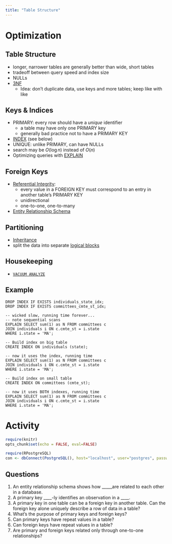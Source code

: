 ```yaml
---
title: "Table Structure"
---
```


# Optimization

## Table Structure

- longer, narrower tables are generally better than wide, short tables
- tradeoff between query speed and index size
- NULLs
- [3NF](http://en.wikipedia.org/wiki/Third_normal_form)
    - Idea: don't duplicate data, use keys and more tables; keep like with like

## Keys & Indices

- PRIMARY: every row should have a *unique* identifier
    - a table may have only one PRIMARY key
    - generally bad practice not to have a PRIMARY KEY
- [INDEX]() (see below)
- UNIQUE: unlike PRIMARY, can have NULLs
- search may be $O(\log{n})$ instead of $O(n)$
- Optimizing queries with [EXPLAIN](http://www.postgresql.org/docs/9.4/static/sql-explain.html)

## Foreign Keys

- [Referential Integrity](https://en.wikipedia.org/wiki/Referential_integrity):
    - every value in a FOREIGN KEY must correspond to an entry in another table's PRIMARY KEY
    - unidirectional
    - one-to-one, one-to-many
- [Entity Relationship Schema](https://en.wikipedia.org/wiki/Entity%E2%80%93relationship_model)


## Partitioning

- [Inheritance](http://www.postgresql.org/docs/9.4/static/ddl-inherit.html)
- split the data into separate [logical blocks](http://www.postgresql.org/docs/9.4/static/ddl-partitioning.html)

## Housekeeping

- [`VACUUM ANALYZE`](http://www.postgresql.org/docs/9.4/static/sql-vacuum.html)

## Example
```psql
DROP INDEX IF EXISTS individuals_state_idx;
DROP INDEX IF EXISTS committees_cmte_st_idx;

-- wicked slow, running time forever...
-- note sequential scans
EXPLAIN SELECT sum(1) as N FROM committees c
JOIN individuals i ON c.cmte_st = i.state
WHERE i.state = 'MA';

-- Build index on big table
CREATE INDEX ON individuals (state);

-- now it uses the index, running time 
EXPLAIN SELECT sum(1) as N FROM committees c
JOIN individuals i ON c.cmte_st = i.state
WHERE i.state = 'MA';

-- Build index on small table
CREATE INDEX ON committees (cmte_st);

-- now it uses BOTH indexes, running time 
EXPLAIN SELECT sum(1) as N FROM committees c
JOIN individuals i ON c.cmte_st = i.state
WHERE i.state = 'MA';
```

# Activity

```r
require(knitr)
opts_chunk$set(echo = FALSE, eval=FALSE)
```

```r
require(RPostgreSQL)
con <- dbConnect(PostgreSQL(), host="localhost", user="postgres", password="postgres", dbname="airlines")
```

## Questions

1. An entity relationship schema shows how _____are related to each other in a database.
2. A primary key ____-ly identifies an observation in a ____.
3. A primary key in one table can be a foreign key in another table. Can the foreign key
alone uniquely describe a row of data in a table?
3. What's the purpose of primary keys and foreign keys?
4. Can primary keys have repeat values in a table?
5. Can foreign keys have repeat values in a table?
6. Are primary and foreign keys related only through one-to-one
relationships?


